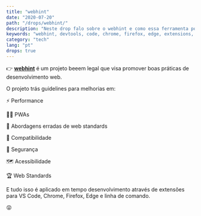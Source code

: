 ```yaml
---
title: "webhint"
date: "2020-07-20"
path: "/drops/webhint/"
description: "Neste drop falo sobre o webhint e como essa ferramenta pode nos ajudar a desenvolver aplicações web melhores."
keywords: "webhint, devtools, code, chrome, firefox, edge, extensions, extensão"
category: "tech"
lang: "pt"
drops: true
---
```



<Drop>

👉 <A href="https://webhint.io">**webhint**</A> é um projeto beeem legal que visa promover boas práticas de desenvolvimento web.

O projeto trás guidelines para melhorias em:

⚡️ Performance

🧙‍♂️ PWAs

🔫 Abordagens erradas de web standards

🧩 Compatibilidade

🔐 Segurança

🗺 Acessibilidade

🏆 Web Standards

E tudo isso é aplicado em tempo desenvolvimento através de extensões para VS Code, Chrome, Firefox, Edge e linha de comando.

😝

</Drop>
